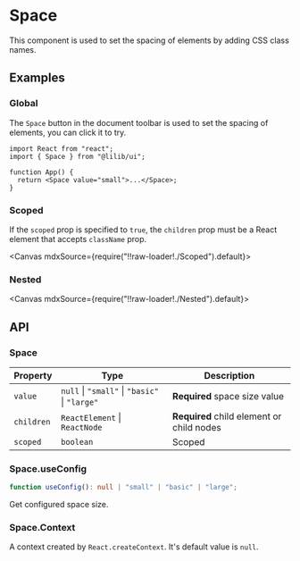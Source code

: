 
<Meta title="Configs/Space" />

# Space

This component is used to set the spacing of elements by adding CSS class names.

## Examples

### Global

The `Space` button in the document toolbar is used to set the spacing of elements, you can click it to try.

```tsx
import React from "react";
import { Space } from "@lilib/ui";

function App() {
  return <Space value="small">...</Space>;
}
```

### Scoped

If the `scoped` prop is specified to `true`, the `children` prop must be a React element that accepts `className` prop.

<Canvas mdxSource={require("!!raw-loader!./Scoped").default}>
  <Story id="examples-space--scoped" />
</Canvas>

### Nested

<Canvas mdxSource={require("!!raw-loader!./Nested").default}>
  <Story id="examples-space--nested" />
</Canvas>

## API

### Space

| Property   | Type                                          | Description                               |
| ---------- | --------------------------------------------- | ----------------------------------------- |
| `value`    | `null` \| `"small"` \| `"basic"` \| `"large"` | **Required** space size value             |
| `children` | `ReactElement` \| `ReactNode`                 | **Required** child element or child nodes |
| `scoped`   | `boolean`                                     | Scoped                                    |

### Space.useConfig

```ts
function useConfig(): null | "small" | "basic" | "large";
```

Get configured space size.

### Space.Context

A context created by `React.createContext`. It's default value is `null`.
